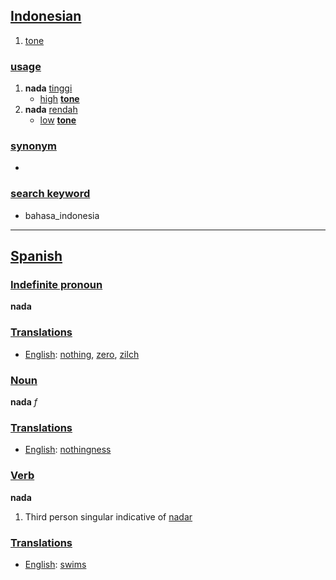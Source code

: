 == [[Indonesian]] ==

# [[tone]]

=== [[usage]] ===
# '''nada''' [[tinggi]]
#* [[high]] '''[[tone]]''' 
# '''nada''' [[rendah]]
#* [[low]] '''[[tone]]''' 

=== [[synonym]] ===
* 

=== [[search keyword]] ===
* bahasa_indonesia

----

==[[Spanish]]==

===[[Indefinite pronoun]]===

'''nada'''

===[[Translation]]s===
*[[English]]: [[nothing]], [[zero]], [[zilch]]

===[[Noun]]===

'''nada''' ''f''

===[[Translation]]s===
*[[English]]: [[nothingness]]

===[[Verb]]===

'''nada'''

#Third person singular indicative of [[nadar]]

===[[Translation]]s===
*[[English]]: [[swims]]